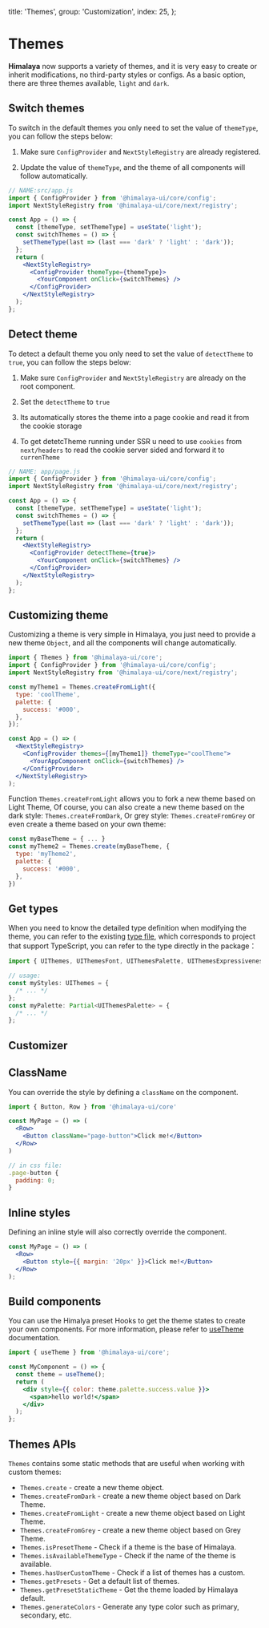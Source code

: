   title: 'Themes',
  group: 'Customization',
  index: 25,
};

# Themes

**Himalaya** now supports a variety of themes, and it is very easy to create or inherit modifications, no third-party styles or configs.
As a basic option, there are three themes available, `light` and `dark`.

## Switch themes

To switch in the default themes you only need to set the value of `themeType`, you can follow the steps below:

1. Make sure `ConfigProvider` and `NextStyleRegistry` are already registered.

2. Update the value of `themeType`, and the theme of all components will follow automatically.

```jsx
// NAME:src/app.js
import { ConfigProvider } from '@himalaya-ui/core/config';
import NextStyleRegistry from '@himalaya-ui/core/next/registry';

const App = () => {
  const [themeType, setThemeType] = useState('light');
  const switchThemes = () => {
    setThemeType(last => (last === 'dark' ? 'light' : 'dark'));
  };
  return (
    <NextStyleRegistry>
      <ConfigProvider themeType={themeType}>
        <YourComponent onClick={switchThemes} />
      </ConfigProvider>
    </NextStyleRegistry>
  );
};
```

## Detect theme

To detect a default theme you only need to set the value of `detectTheme` to `true`, you can follow the steps below:

1. Make sure `ConfigProvider` and `NextStyleRegistry` are already on the root component.

2. Set the `detectTheme` to `true`

3. Its automatically stores the theme into a page cookie and read it from the cookie storage

4. To get detetcTheme running under SSR u need to use `cookies` from `next/headers` to read the cookie server sided and forward it to `currenTheme`

```jsx
// NAME: app/page.js
import { ConfigProvider } from '@himalaya-ui/core/config';
import NextStyleRegistry from '@himalaya-ui/core/next/registry';

const App = () => {
  const [themeType, setThemeType] = useState('light');
  const switchThemes = () => {
    setThemeType(last => (last === 'dark' ? 'light' : 'dark'));
  };
  return (
    <NextStyleRegistry>
      <ConfigProvider detectTheme={true}>
        <YourComponent onClick={switchThemes} />
      </ConfigProvider>
    </NextStyleRegistry>
  );
};
```

## Customizing theme

Customizing a theme is very simple in Himalaya, you just need to provide a new theme `Object`,
and all the components will change automatically.

```jsx
import { Themes } from '@himalaya-ui/core';
import { ConfigProvider } from '@himalaya-ui/core/config';
import NextStyleRegistry from '@himalaya-ui/core/next/registry';

const myTheme1 = Themes.createFromLight({
  type: 'coolTheme',
  palette: {
    success: '#000',
  },
});

const App = () => (
  <NextStyleRegistry>
    <ConfigProvider themes={[myTheme1]} themeType="coolTheme">
      <YourAppComponent onClick={switchThemes} />
    </ConfigProvider>
  </NextStyleRegistry>
);
```

Function `Themes.createFromLight` allows you to fork a new theme based on Light Theme,
Of course, you can also create a new theme based on the dark style: `Themes.createFromDark`,
Or grey style: `Themes.createFromGrey` or even create a theme based on your own theme:

```jsx
const myBaseTheme = { ... }
const myTheme2 = Themes.create(myBaseTheme, {
  type: 'myTheme2',
  palette: {
    success: '#000',
  },
})
```

## Get types

When you need to know the detailed type definition when modifying the theme,
you can refer to the existing [type file](https://github.com/red-ninjas/himalaya-ui/blob/master/components/themes/presets/index.ts),
which corresponds to project that support TypeScript, you can refer to the type directly in the package：

```ts
import { UIThemes, UIThemesFont, UIThemesPalette, UIThemesExpressiveness } from '@himalaya-ui/core';

// usage:
const myStyles: UIThemes = {
  /* ... */
};
const myPalette: Partial<UIThemesPalette> = {
  /* ... */
};
```

## Customizer

## ClassName

You can override the style by defining a `className` on the component.

```jsx
import { Button, Row } from '@himalaya-ui/core'

const MyPage = () => (
  <Row>
    <Button className="page-button">Click me!</Button>
  </Row>
)

// in css file:
.page-button {
  padding: 0;
}
```

## Inline styles

Defining an inline style will also correctly override the component.

```jsx
const MyPage = () => (
  <Row>
    <Button style={{ margin: '20px' }}>Click me!</Button>
  </Row>
);
```

## Build components

You can use the Himalya preset Hooks to get the theme states to create your own components.
For more information, please refer to [useTheme](/hooks/use-theme) documentation.

```jsx
import { useTheme } from '@himalaya-ui/core';

const MyComponent = () => {
  const theme = useTheme();
  return (
    <div style={{ color: theme.palette.success.value }}>
      <span>hello world!</span>
    </div>
  );
};
```

## Themes APIs

`Themes` contains some static methods that are useful when working with custom themes:

- `Themes.create` - create a new theme object.
- `Themes.createFromDark` - create a new theme object based on Dark Theme.
- `Themes.createFromLight` - create a new theme object based on Light Theme.
- `Themes.createFromGrey` - create a new theme object based on Grey Theme.
- `Themes.isPresetTheme` - Check if a theme is the base of Himalaya.
- `Themes.isAvailableThemeType` - Check if the name of the theme is available.
- `Themes.hasUserCustomTheme` - Check if a list of themes has a custom.
- `Themes.getPresets` - Get a default list of themes.
- `Themes.getPresetStaticTheme` - Get the theme loaded by Himalaya default.
- `Themes.generateColors` - Generate any type color such as primary, secondary, etc.
